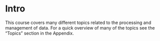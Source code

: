 # Intro {.unnumbered}

This course covers many different topics related to the processing and
management of data. For a quick overview of many of 
the topics see the "Topics" section
in the Appendix.
